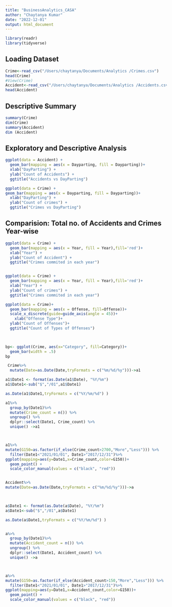 ```yaml
---
title: "BusinessAnalytics_CASA"
author: "Chaytanya Kumar"
date: "2022-12-01"
output: html_document
---
```


```r

library(readr)
library(tidyverse)
```

## Loading Dataset 
```r
Crime<-read_csv("/Users/chaytanya/Documents/Analytics /Crimes.csv")
head(Crime)
#View(Crime)
Accident<-read_csv("/Users/chaytanya/Documents/Analytics /Accidents.csv")
head(Accident)


```
## Descriptive Summary
```r
summary(Crime)
dim(Crime)
summary(Accident)
dim (Accident)
```

## Exploratory and Descriptive Analysis


```r

ggplot(data = Accident) +  
  geom_bar(mapping = aes(x = Dayparting, fill = Dayparting))+
  xlab("DayParting") +
  ylab("Count of Accidents") +
  ggtitle("Accidents vs DayParting")

```


```r
ggplot(data = Crime) + 
geom_bar(mapping = aes(x = Dayparting, fill = Dayparting))+
  xlab("DayParting") +
  ylab("Count of crimes") +
  ggtitle("Crimes vs DayParting")

```


## Comparision: Total no. of Accidents and Crimes Year-wise

```r
ggplot(data = Crime) +  
  geom_bar(mapping = aes(x = Year, fill = Year),fill='red')+
  xlab("Year") +
  ylab("Count of Accident") +
  ggtitle("Crimes commited in each year")


ggplot(data = Crime) +  
  geom_bar(mapping = aes(x = Year, fill = Year),fill='red')+
  xlab("Year") +
  ylab("Count of crimes") +
  ggtitle("Crimes commited in each year")
```


```r

ggplot(data = Crime)+
  geom_bar(mapping = aes(x = Offense, fill=Offense))+
  scale_x_discrete(guide=guide_axis(angle = 45))+
    xlab("Offense Type")+
  ylab("Count of Offenses")+
  ggtitle("Count of Types of Offenses")

     

bp<- ggplot(Crime, aes(x="Category", fill=Category))+
  geom_bar(width = .5) 
bp
```



```r


 Crime%>%
  mutate(Date=as.Date(Date,tryFormats = c("%m/%d/%y")))->a1

a1$Date1 <- format(as.Date(a1$Date), "%Y/%m")
a1$Date1<-sub("$","/01",a1$Date1)

as.Date(a1$Date1,tryFormats = c("%Y/%m/%d") )

a1%>%
  group_by(Date1)%>%
  mutate(Crime_count = n()) %>%
  ungroup() %>%
  dplyr::select(Date1, Crime_count) %>%
  unique() ->a1



a1%>%
mutate(G150=as.factor(if_else(Crime_count>2700,"More","Less"))) %>%
  filter(Date1<"2021/01/01", Date1>"2017/12/31")%>%
ggplot(mapping=aes(y=Date1,x=Crime_count,color=G150))+
  geom_point() +
  scale_color_manual(values = c("black", "red"))



```

```r

Accident%>%
mutate(Date=as.Date(Date,tryFormats = c("%m/%d/%y")))->a
 


a$Date1 <- format(as.Date(a$Date), "%Y/%m")
a$Date1<-sub("$","/01",a$Date1)

as.Date(a$Date1,tryFormats = c("%Y/%m/%d") )


a%>%
  group_by(Date1)%>%
  mutate(Accident_count = n()) %>%
  ungroup() %>%
  dplyr::select(Date1, Accident_count) %>%
  unique() ->a



a%>%
mutate(G150=as.factor(if_else(Accident_count>150,"More","Less"))) %>%
  filter(Date1<"2021/01/01", Date1>"2017/12/31")%>%
ggplot(mapping=aes(y=Date1,x=Accident_count,color=G150))+
  geom_point() +
  scale_color_manual(values = c("black", "red"))
  
```



